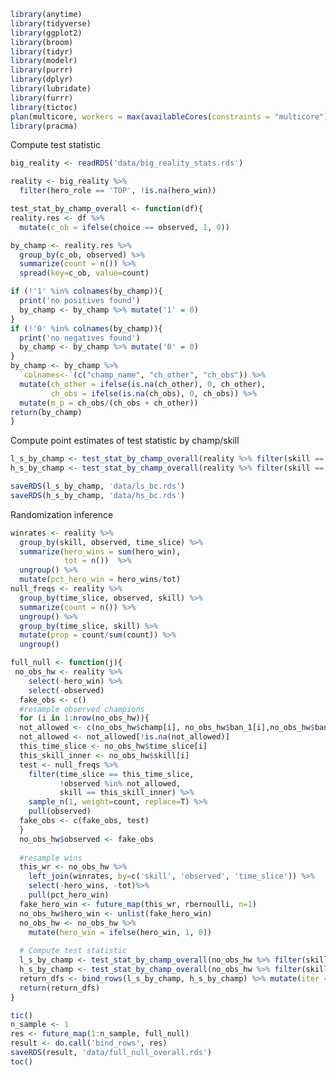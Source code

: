 ```r
library(anytime)
library(tidyverse)
library(ggplot2)
library(broom)
library(tidyr)
library(modelr)
library(purrr)
library(dplyr)
library(lubridate)
library(furrr)
library(tictoc)
plan(multicore, workers = max(availableCores(constraints = "multicore")%/%2, 1))
library(pracma)
```

Compute test statistic
```r
big_reality <- readRDS('data/big_reality_stats.rds')
```

```r
reality <- big_reality %>% 
  filter(hero_role == 'TOP', !is.na(hero_win)) 

test_stat_by_champ_overall <- function(df){
reality.res <- df %>% 
  mutate(c_ob = ifelse(choice == observed, 1, 0)) 

by_champ <- reality.res %>%
  group_by(c_ob, observed) %>%
  summarize(count = n()) %>%
  spread(key=c_ob, value=count)

if (!'1' %in% colnames(by_champ)){
  print('no positives found')
  by_champ <- by_champ %>% mutate('1' = 0)
}
if (!'0' %in% colnames(by_champ)){
  print('no negatives found')
  by_champ <- by_champ %>% mutate('0' = 0)
}
by_champ <- by_champ %>%
  `colnames<-`(c("champ_name", "ch_other", "ch_obs")) %>%
  mutate(ch_other = ifelse(is.na(ch_other), 0, ch_other),
         ch_obs = ifelse(is.na(ch_obs), 0, ch_obs)) %>%
  mutate(m_p = ch_obs/(ch_obs + ch_other)) 
return(by_champ)
}
```

Compute point estimates of test statistic by champ/skill
```r
l_s_by_champ <- test_stat_by_champ_overall(reality %>% filter(skill == 'low'))
h_s_by_champ <- test_stat_by_champ_overall(reality %>% filter(skill == 'high'))
```

```r
saveRDS(l_s_by_champ, 'data/ls_bc.rds')
saveRDS(h_s_by_champ, 'data/hs_bc.rds')
```

Randomization inference
```r
winrates <- reality %>%
  group_by(skill, observed, time_slice) %>%
  summarize(hero_wins = sum(hero_win),
            tot = n())  %>%
  ungroup() %>%
  mutate(pct_hero_win = hero_wins/tot)
null_freqs <- reality %>% 
  group_by(time_slice, observed, skill) %>%
  summarize(count = n()) %>% 
  ungroup() %>%
  group_by(time_slice, skill) %>%
  mutate(prop = count/sum(count)) %>%
  ungroup()
```

```r
full_null <- function(j){
 no_obs_hw <- reality %>%
    select(-hero_win) %>%
    select(-observed)
  fake_obs <- c()
  #resample observed champions
  for (i in 1:nrow(no_obs_hw)){
  not_allowed <- c(no_obs_hw$champ[i], no_obs_hw$ban_1[i],no_obs_hw$ban_2[i],no_obs_hw$ban_3[i],no_obs_hw$ban_4[i],no_obs_hw$ban_5[i],no_obs_hw$ban_6[i],no_obs_hw$ban_7[i],no_obs_hw$ban_8[i],no_obs_hw$ban_9[i],no_obs_hw$ban_10[i])
  not_allowed <- not_allowed[!is.na(not_allowed)]
  this_time_slice <- no_obs_hw$time_slice[i]
  this_skill_inner <- no_obs_hw$skill[i]
  test <- null_freqs %>%
    filter(time_slice == this_time_slice,
           !observed %in% not_allowed,
           skill == this_skill_inner) %>%
    sample_n(1, weight=count, replace=T) %>%
    pull(observed)
  fake_obs <- c(fake_obs, test)
  }
  no_obs_hw$observed <- fake_obs
  
  #resample wins 
  this_wr <- no_obs_hw %>%
    left_join(winrates, by=c('skill', 'observed', 'time_slice')) %>%
    select(-hero_wins, -tot)%>%
    pull(pct_hero_win)
  fake_hero_win <- future_map(this_wr, rbernoulli, n=1)
  no_obs_hw$hero_win <- unlist(fake_hero_win)
  no_obs_hw <- no_obs_hw %>% 
    mutate(hero_win = ifelse(hero_win, 1, 0))
  
  # Compute test statistic
  l_s_by_champ <- test_stat_by_champ_overall(no_obs_hw %>% filter(skill == 'low')) %>% mutate(skill = 'low')
  h_s_by_champ <- test_stat_by_champ_overall(no_obs_hw %>% filter(skill == 'high')) %>% mutate(skill = 'high')
  return_dfs <- bind_rows(l_s_by_champ, h_s_by_champ) %>% mutate(iter = j) #overall
  return(return_dfs)
}
```  

```r
tic()
n_sample <- 1
res <- future_map(1:n_sample, full_null)
result <- do.call('bind_rows', res)
saveRDS(result, 'data/full_null_overall.rds')
toc()
```

